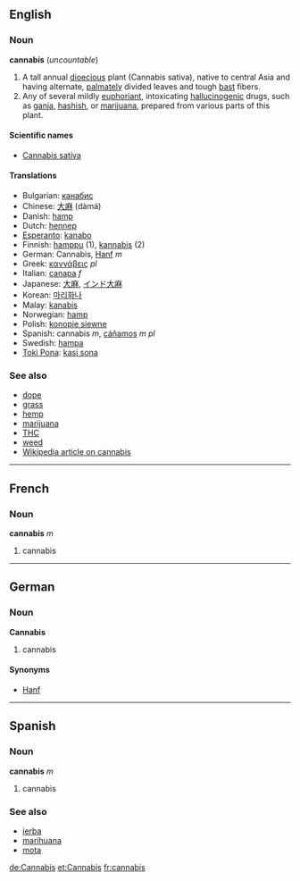 ==English==
===Noun===
'''cannabis''' (''uncountable'')

# A tall annual [[dioecious]] plant (Cannabis sativa), native to central Asia and having alternate, [[palmate]]ly divided leaves and tough [[bast]] fibers.
# Any of several mildly [[euphoriant]], intoxicating [[hallucinogenic]] drugs, such as [[ganja]], [[hashish]], or [[marijuana]], prepared from various parts of this plant.

====Scientific names====
*[[Cannabis sativa]]

====Translations====
*Bulgarian: [[канабис]]
*Chinese: [[大麻]] (dàmá)
*Danish: [[hamp]]
*Dutch: [[hennep]]
*[[Esperanto]]: [[kanabo]]
*Finnish: [[hamppu]] (1), [[kannabis#Finnish|kannabis]] (2)
*German: Cannabis, [[Hanf]] ''m''
*Greek: [[καννάβεις]] ''pl''
*Italian: [[canapa]] ''f''
*Japanese: [[大麻]], [[インド大麻]]
*Korean: [[마리화나]]
*Malay: [[kanabis]]
*Norwegian: [[hamp]]
*Polish: [[konopie siewne]]
*Spanish: cannabis ''m'', [[cáñamos]] ''m pl''
*Swedish: [[hampa]]
*[[Toki Pona]]: [[kasi sona]]

===See also===
*[[dope]]
*[[grass]]
*[[hemp]]
*[[marijuana]]
*[[THC]]
*[[weed]]
*[[w:Cannabis|Wikipedia article on cannabis]]

----

==French==
===Noun===
'''cannabis''' ''m''

# cannabis

----

==German==
===Noun===
'''Cannabis'''

# cannabis

====Synonyms====
*[[Hanf]]

----

==Spanish==
===Noun===
'''cannabis''' ''m''

# cannabis

===See also===
*[[ierba]]<!-- or is it yerba? -->
*[[marihuana]]
*[[mota]]

[[de:Cannabis]]
[[et:Cannabis]]
[[fr:cannabis]]